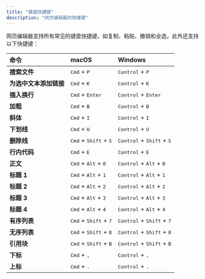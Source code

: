 ```yaml
---
title: "键盘快捷键"
description: "网页编辑器的快捷键"
---
```


网页编辑器支持所有常见的键盘快捷键，如复制、粘贴、撤销和全选，此外还支持以下快捷键：

| 命令 | macOS | Windows |
|:--------|:------|:--------|
| **搜索文件** | <kbd>Cmd</kbd> + <kbd>P</kbd> | <kbd>Control</kbd> + <kbd>P</kbd> |
| **为选中文本添加链接** | <kbd>Cmd</kbd> + <kbd>K</kbd> | <kbd>Control</kbd> + <kbd>K</kbd> |
| **插入换行** | <kbd>Cmd</kbd> + <kbd>Enter</kbd> | <kbd>Control</kbd> + <kbd>Enter</kbd> |
| **加粗** | <kbd>Cmd</kbd> + <kbd>B</kbd> | <kbd>Control</kbd> + <kbd>B</kbd> |
| **斜体** | <kbd>Cmd</kbd> + <kbd>I</kbd> | <kbd>Control</kbd> + <kbd>I</kbd> |
| **下划线** | <kbd>Cmd</kbd> + <kbd>U</kbd> | <kbd>Control</kbd> + <kbd>U</kbd> |
| **删除线** | <kbd>Cmd</kbd> + <kbd>Shift</kbd> + <kbd>S</kbd> | <kbd>Control</kbd> + <kbd>Shift</kbd> + <kbd>S</kbd> |
| **行内代码** | <kbd>Cmd</kbd> + <kbd>E</kbd> | <kbd>Control</kbd> + <kbd>E</kbd> |
| **正文** | <kbd>Cmd</kbd> + <kbd>Alt</kbd> + <kbd>0</kbd> | <kbd>Control</kbd> + <kbd>Alt</kbd> + <kbd>0</kbd> |
| **标题 1** | <kbd>Cmd</kbd> + <kbd>Alt</kbd> + <kbd>1</kbd> | <kbd>Control</kbd> + <kbd>Alt</kbd> + <kbd>1</kbd> |
| **标题 2** | <kbd>Cmd</kbd> + <kbd>Alt</kbd> + <kbd>2</kbd> | <kbd>Control</kbd> + <kbd>Alt</kbd> + <kbd>2</kbd> |
| **标题 3** | <kbd>Cmd</kbd> + <kbd>Alt</kbd> + <kbd>3</kbd> | <kbd>Control</kbd> + <kbd>Alt</kbd> + <kbd>3</kbd> |
| **标题 4** | <kbd>Cmd</kbd> + <kbd>Alt</kbd> + <kbd>4</kbd> | <kbd>Control</kbd> + <kbd>Alt</kbd> + <kbd>4</kbd> |
| **有序列表** | <kbd>Cmd</kbd> + <kbd>Shift</kbd> + <kbd>7</kbd> | <kbd>Control</kbd> + <kbd>Shift</kbd> + <kbd>7</kbd> |
| **无序列表** | <kbd>Cmd</kbd> + <kbd>Shift</kbd> + <kbd>8</kbd> | <kbd>Control</kbd> + <kbd>Shift</kbd> + <kbd>8</kbd> |
| **引用块** | <kbd>Cmd</kbd> + <kbd>Shift</kbd> + <kbd>B</kbd> | <kbd>Control</kbd> + <kbd>Shift</kbd> + <kbd>B</kbd> |
| **下标** | <kbd>Cmd</kbd> + <kbd>,</kbd> | <kbd>Control</kbd> + <kbd>,</kbd> |
| **上标** | <kbd>Cmd</kbd> + <kbd>.</kbd> | <kbd>Control</kbd> + <kbd>.</kbd> |